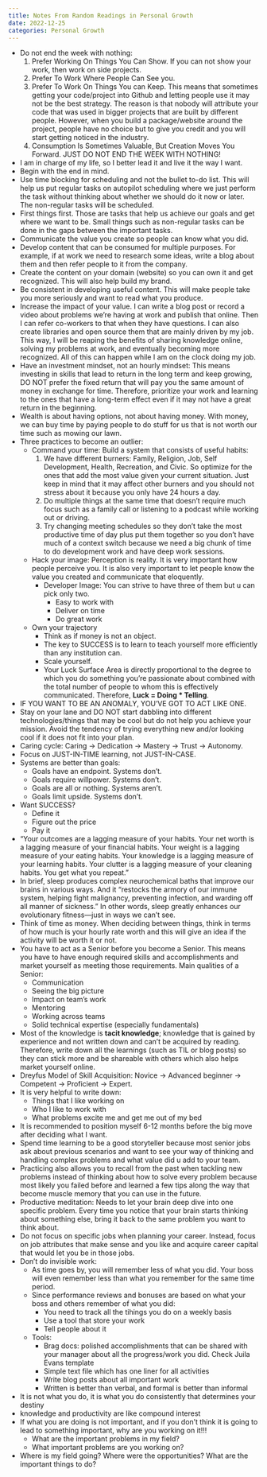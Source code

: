 ```yaml
---
title: Notes From Random Readings in Personal Growth
date: 2022-12-25
categories: Personal Growth
---
```


- Do not end the week with nothing:
    1. Prefer Working On Things You Can Show. If you can not show your work, then work on side projects.
    2. Prefer To Work Where People Can See you.
    3. Prefer To Work On Things You can Keep. This means that sometimes getting your code/project into Github and letting people use it may not be the best strategy. The reason is that nobody will attribute your code that was used in bigger projects that are built by different people. However, when you build a package/website around the project, people have no choice but to give you credit and you will start getting noticed in the industry.
    4. Consumption Is Sometimes Valuable, But Creation Moves You Forward. JUST DO NOT END THE WEEK WITH NOTHING!
- I am in charge of my life, so I better lead it and live it the way I want.
- Begin with the end in mind.
- Use time blocking for scheduling and not the bullet to-do list. This will help us put regular tasks on autopilot scheduling where we just perform the task without thinking about whether we should do it now or later. The non-regular tasks will be scheduled.
- First things first. Those are tasks that help us achieve our goals and get where we want to be. Small things such as non-regular tasks can be done in the gaps between the important tasks.
- Communicate the value you create so people can know what you did.
- Develop content that can be consumed for multiple purposes. For example, if at work we need to research some ideas, write a blog about them and then refer people to it from the company.
- Create the content on your domain (website) so you can own it and get recognized. This will also help build my brand.
- Be consistent in developing useful content. This will make people take you more seriously and want to read what you produce.
- Increase the impact of your value. I can write a blog post or record a video about problems we're having at work and publish that online. Then I can refer co-workers to that when they have questions. I can also create libraries and open source them that are mainly driven by my job. This way, I will be reaping the benefits of sharing knowledge online, solving my problems at work, and eventually becoming more recognized. All of this can happen while I am on the clock doing my job.
- Have an investment mindset, not an hourly mindset: This means investing in skills that lead to return in the long term and keep growing, DO NOT prefer the fixed return that will pay you the same amount of money in exchange for time. Therefore, prioritize your work and learning to the ones that have a long-term effect even if it may not have a great return in the beginning.
- Wealth is about having options, not about having money. With money, we can buy time by paying people to do stuff for us that is not worth our time such as mowing our lawn.
- Three practices to become an outlier:
  - Command your time: Build a system that consists of useful habits:
    1. We have different burners: Family, Religion, Job, Self Development, Health, Recreation, and Civic. So optimize for the ones that add the most value given your current situation. Just keep in mind that it may affect other burners and you should not stress about it because you only have 24 hours a day.
    2. Do multiple things at the same time that doesn't require much focus such as a family call or listening to a podcast while working out or driving.
    3. Try changing meeting schedules so they don't take the most productive time of day plus put them together so you don't have much of a context switch because we need a big chunk of time to do development work and have deep work sessions.
  - Hack your image: Perception is reality. It is very important how people perceive you. It is also very important to let people know the value you created and communicate that eloquently.
    - Developer Image: You can strive to have three of them but u can pick only two.
      - Easy to work with
      - Deliver on time
      - Do great work
  - Own your trajectory
    - Think as if money is not an object.
    - The key to SUCCESS is to learn to teach yourself more efficiently than any institution can.
    - Scale yourself.
    - Your Luck Surface Area is directly proportional to the degree to which you do something you're passionate about combined with the total number of people to whom this is effectively communicated. Therefore, **Luck = Doing * Telling**.
- IF YOU WANT TO BE AN ANOMALY, YOU'VE GOT TO ACT LIKE ONE.
- Stay on your lane and DO NOT start dabbling into different technologies/things that may be cool but do not help you achieve your mission. Avoid the tendency of trying everything new and/or looking cool if it does not fit into your plan.
- Caring cycle: Caring -> Dedication -> Mastery -> Trust -> Autonomy.
- Focus on JUST-IN-TIME learning, not JUST-IN-CASE.
- Systems are better than goals:
  - Goals have an endpoint. Systems don't.
  - Goals require willpower. Systems don't.
  - Goals are all or nothing. Systems aren't.
  - Goals limit upside. Systems don't.
- Want SUCCESS?
  - Define it
  - Figure out the price
  - Pay it
- “Your outcomes are a lagging measure of your habits. Your net worth is a lagging measure of your financial habits. Your weight is a lagging measure of your eating habits. Your knowledge is a lagging measure of your learning habits. Your clutter is a lagging measure of your cleaning habits.
You get what you repeat.”
- In brief, sleep produces complex neurochemical baths that improve our brains in various ways. And it “restocks the armory of our immune system, helping fight malignancy, preventing infection, and warding off all manner of sickness.” In other words, sleep greatly enhances our evolutionary fitness—just in ways we can’t see.
- Think of time as money. When deciding between things, think in terms of how much is your hourly rate worth and this will give an idea if the activity will be worth it or not.
- You have to act as a Senior before you become a Senior. This means you have to have enough required skills and accomplishments and market yourself as meeting those requirements. Main qualities of a Senior:
  - Communication
  - Seeing the big picture
  - Impact on team's work
  - Mentoring
  - Working across teams
  - Solid technical expertise (especially fundamentals)
- Most of the knowledge is **tacit knowledge**; knowledge that is gained by experience and not written down and can't be acquired by reading. Therefore, write down all the learnings (such as TIL or blog posts) so they can stick more and be shareable with others which also helps market yourself online.
- Dreyfus Model of Skill Acquisition: Novice -> Advanced beginner -> Competent -> Proficient -> Expert.
- It is very helpful to write down:
  - Things that I like working on
  - Who I like to work with
  - What problems excite me and get me out of my bed
- It is recommended to position myself 6-12 months before the big move after deciding what I want.
- Spend time learning to be a good storyteller because most senior jobs ask about previous scenarios and want to see your way of thinking and handling complex problems and what value did u add to your team.
- Practicing also allows you to recall from the past when tackling new problems instead of thinking about how to solve every problem because most likely you failed before and learned a few tips along the way that become muscle memory that you can use in the future.
- Productive meditation: Needs to let your brain deep dive into one specific problem. Every time you notice that your brain starts thinking about something else, bring it back to the same problem you want to think about.
- Do not focus on specific jobs when planning your career. Instead, focus on job attributes that make sense and you like and acquire career capital that would let you be in those jobs.
- Don't do invisible work:
    - As time goes by, you will remember less of what you did. Your boss will even
      remember less than what you remember for the same time period.
    - Since performance reviews and bonuses are based on what your boss and others
      remember of what you did:
      - You need to track all the tihings you do on a weekly basis
      - Use a tool that store your work
      - Tell people about it
    - Tools:
        - Brag docs: polished accomplishments that can be shared with your manager
          about all the progress/work you did. Check Juila Evans template
        - Simple text file which has one liner for all activities
        - Write blog posts about all important work
        - Written is better than verbal, and formal is better than informal
- It is not what you do, it is what you do consistently that determines your destiny
- knowledge and productivity are like compound interest
- If what you are doing is not important, and if you don't think it is going to
  lead to something important, why are you working on it!!!
    - What are the important problems in my field?
    - What important problems are you working on?
- Where is my field going? Where were the opportunities? What are the important
  things to do?
